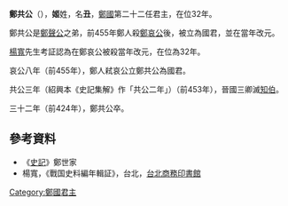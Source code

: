 '''鄭共公'''（{{bd|？||前424年|catIdx=J姬}}），'''姬'''姓，名'''丑'''，[[鄭國_(諸侯國)|鄭國]]第二十二任君主，在位32年。

鄭共公是[[鄭聲公|鄭聲公]]之弟，前455年鄭人殺[[鄭哀公|鄭哀公]]後，被立為國君，並在當年改元。

[[楊寬|楊寬]]先生考証認為在鄭哀公被殺當年改元，在位為32年。

哀公八年（前455年），鄭人弒哀公立鄭共公為國君。

共公三年（紹興本《史記集解》作「共公二年」）（前453年），晉國三卿滅[[知瑤|知伯]]。

三十二年（前424年），鄭共公卒。

==參考資料==
*《[[史記|史記]]》鄭世家
*楊寬，《戰国史料編年輯証》，台北，[[台北商務印書館|台北商務印書館]]

{{start box}}
{{s-before|[[鄭哀公|鄭哀公]]}}
{{s-title|[[鄭國_(諸侯國)|鄭國]]君主|前455年—前424年}}
{{s-after|[[鄭幽公|鄭幽公]]}}
{{end box}}
{{郑国君主}}
[[Category:鄭國君主|Category:鄭國君主]]